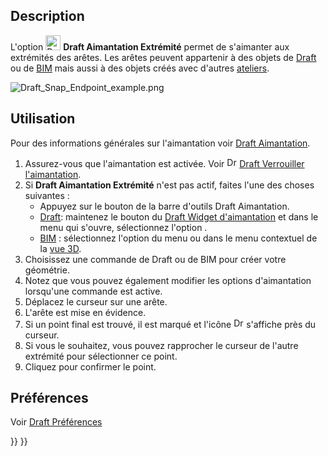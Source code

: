 <languages/>

{{Docnav/fr
|[[Draft_Snap_Lock/fr|Verrouiller l'aimantation]]
|[[Draft_Snap_Midpoint/fr|Aimantation Milieu]]
|[[Draft_Workbench/fr|Atelier Draft]]
|IconL=Draft_Snap_Lock.svg
|IconR=Draft_Snap_Midpoint.svg
|IconC=Workbench_Draft.svg
}}

{{GuiCommand/fr
|Name=Draft Snap Endpoint
|Name/fr=Draft Aimantation Extrémité
|MenuLocation=Aimantation → Aimanter au point d'extrémité 
|Workbenches=[[Draft_Workbench/fr|Draft]], [[BIM_Workbench/fr|BIM]]
|SeeAlso=[[Draft_Snap/fr|Draft Aimantation]], [[Draft_Snap_Lock/fr|Draft Verrouiller l'aimantation]]
}}

== Description ==

L'option [[Image:Draft_Snap_Endpoint.svg|24px]] '''Draft Aimantation Extrémité''' permet de s'aimanter aux extrémités des arêtes. Les arêtes peuvent appartenir à des objets de [[Draft_Workbench/fr|Draft]] ou de [[BIM_Workbench/fr|BIM]] mais aussi à des objets créés avec d'autres [[Workbenches/fr|ateliers]].

[[Image:Draft_Snap_Endpoint_example.png]]
{{Caption|Aimantation du deuxième point d'une ligne à l'extrémité d'une arête}}

<span id="Usage"></span>
== Utilisation ==

Pour des informations générales sur l'aimantation voir [[Draft_Snap/fr|Draft Aimantation]].

# Assurez-vous que l'aimantation est activée. Voir [[Image:Draft_Snap_Lock.svg|16px]] [[Draft_Snap_Lock/fr|Draft Verrouiller l'aimantation]].
# Si '''Draft Aimantation Extrémité''' n'est pas actif, faites l'une des choses suivantes :
#* Appuyez sur le bouton {{Button|[[Image:Draft_Snap_Endpoint.svg|16px]] [[Draft_Snap_Endpoint/fr|Aimanter au point d'extrémité]]}} de la barre d'outils Draft Aimantation.
#* [[Draft_Workbench/fr|Draft]]: maintenez le bouton {{Button|[[Image:Draft_Snap_Lock.svg|x16px]][[Image:Toolbar_flyout_arrow.svg|x16px]]}} du [[Draft_snap_widget/fr|Draft Widget d'aimantation]] et dans le menu qui s'ouvre, sélectionnez l'option {{MenuCommand|[[Image:Draft_Snap_Endpoint.svg|16px]] Aimanter au point d'extrémité}}.
#* [[BIM_Workbench/fr|BIM]] : sélectionnez l'option {{MenuCommand|Aimantation → [[Image:Draft_Snap_Endpoint.svg|16px]] Aimanter au point d'extrémité}} du menu ou dans le menu contextuel de la [[3D_view/fr|vue 3D]].
# Choisissez une commande de Draft ou de BIM pour créer votre géométrie.
# Notez que vous pouvez également modifier les options d'aimantation lorsqu'une commande est active.
# Déplacez le curseur sur une arête.
# L'arête est mise en évidence.
# Si un point final est trouvé, il est marqué et l'icône [[Image:Draft_Snap_Endpoint.svg|16px]] s'affiche près du curseur.
# Si vous le souhaitez, vous pouvez rapprocher le curseur de l'autre extrémité pour sélectionner ce point.
# Cliquez pour confirmer le point.

<span id="Preferences"></span>
==Préférences==

Voir [[Draft_Snap/fr#Pr.C3.A9f.C3.A9rences|Draft Préférences]]


{{Docnav/fr
|[[Draft_Snap_Lock/fr|Verrouiller l'aimantation]]
|[[Draft_Snap_Midpoint/fr|Aimantation Milieu]]
|[[Draft_Workbench/fr|Atelier Draft]]
|IconL=Draft_Snap_Lock.svg
|IconR=Draft_Snap_Midpoint.svg
|IconC=Workbench_Draft.svg
}}

{{Draft Tools navi{{#translation:}}}}
{{Userdocnavi{{#translation:}}}}